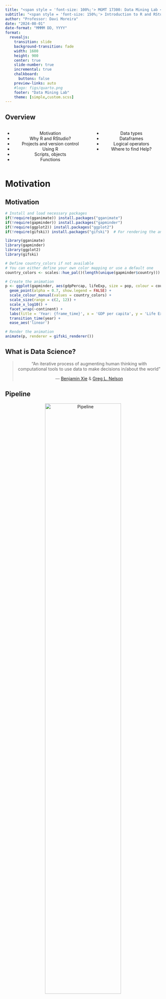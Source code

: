 ```yaml
---
title: "<span style = 'font-size: 100%;'> MGMT 17300: Data Mining Lab </span>"
subtitle: "<span style = 'font-size: 150%;'> Introduction to R and RStudio </span>"
author: "Professor: Davi Moreira"
date: "2024-08-01"
date-format: "MMMM DD, YYYY"
format:
  revealjs: 
    transition: slide
    background-transition: fade
    width: 1600
    height: 900
    center: true
    slide-number: true
    incremental: true
    chalkboard: 
      buttons: false
    preview-links: auto
    #logo: figs/quarto.png
    footer: "Data Mining Lab"
    theme: [simple,custom.scss]
---
```


## Overview

::: nonincremental
::: columns
::: {.column width="50%" style="text-align: center; justify-content: center; align-items: center;"}
-   Motivation
-   Why R and RStudio?
-   Projects and version control
-   Using R
-   Scripts, objects
-   Functions
:::

::: {.column width="50%" style="text-align: center; justify-content: center; align-items: center;"}
-   Data types
-   Dataframes
-   Logical operators
-   Where to find Help?
:::
:::
:::

# Motivation {background-color="#cfb991"}

## Motivation

```r

# Install and load necessary packages
if(!require(gganimate)) install.packages("gganimate")
if(!require(gapminder)) install.packages("gapminder")
if(!require(ggplot2)) install.packages("ggplot2")
if(!require(gifski)) install.packages("gifski")  # For rendering the animation

library(gganimate)
library(gapminder)
library(ggplot2)
library(gifski)

# Define country_colors if not available
# You can either define your own color mapping or use a default one
country_colors <- scales::hue_pal()(length(unique(gapminder$country)))

# Create the animation
p <- ggplot(gapminder, aes(gdpPercap, lifeExp, size = pop, colour = country)) +
  geom_point(alpha = 0.7, show.legend = FALSE) +
  scale_colour_manual(values = country_colors) +
  scale_size(range = c(2, 12)) +
  scale_x_log10() +
  facet_wrap(~continent) +
  labs(title = 'Year: {frame_time}', x = 'GDP per capita', y = 'Life Expectancy') +
  transition_time(year) +
  ease_aes('linear')

# Render the animation
animate(p, renderer = gifski_renderer())

```

## What is Data Science?

<center>

> "An iterative process of augmenting human thinking with computational tools to use data to make decisions in/about the world"
>
> --- [Benjamin Xie](https://www.benjixie.com/) & [Greg L. Nelson](http://www.greglnelson.info/)

</center>

## Pipeline

<center>[![Pipeline](figs/pipeline.png){width="70%"}](https://r4ds.hadley.nz/){target="_blank"}</center>

## 

<center>[![R](figs/R_logo.png){width="200px"}](https://cran.r-project.org/){target="_blank"}</center>

# Why R and RStudio? {background-color="#cfb991"}

## Why R?

-   Open-source programming language
-   Built by statisticians (both a good and bad thing)
-   Large community

## Community

-   [R-Bloggers](https://www.r-bloggers.com/)
-   [R-Ladies Global](https://rladies.org/)
-   [TidyTuesday](https://github.com/rfordatascience/tidytuesday) <!---- [R-Ladies SP](https://www.meetup.com/pt-BR/R-Ladies-Sao-Paulo/)
    - [Minas Programam](https://minasprogramam.com/quem-faz/)--->

## Why RStudio?

<center>[![RStudio](figs/r_rstudio_motor.png){width="80%"}](https://posit.co/download/rstudio-desktop/){target="_blank"}</center>

## Why R and RStudio?

<center>

![RStudio Screen](figs/1-tela-inicial.jpeg){width="50%"}

</center>

# Projects and version control {background-color="#cfb991"}

## Projects and Version Control

<center>[![version](figs/version-control-1.jpg){width="600px"}](https://github.com/){target="_blank"}</center>

## GitHub

<center>[![GitHub](figs/github.png){width="60%"}](https://github.com/){target="_blank"}</center>

## GitHadley

<center>[![GitHadley](figs/hadley-git.png){width="70%"}](https://github.com/hadley/){target="_blank"}</center>

## Project Approach

<center>

![New Project](figs/0-novo-projeto.png){width="800px"}

</center>

## Projects and Version Control: References

-   [Using Version Control with RStudio](https://support.rstudio.com/hc/en-us/articles/200532077-Version-Control-with-Git-and-SVN){target="_blank"}
-   [Version Control with RStudio and GitHub](https://aberdeenstudygroup.github.io/studyGroup/lessons/SG-T1-GitHubVersionControl/VersionControl/#2.4.){target="_blank"}
-   [Happy Git and GitHub for the useR](https://happygitwithr.com/){target="_blank"}
-   [R and version control for the solo data analyst](https://stackoverflow.com/questions/2712421/r-and-version-control-for-the-solo-data-analyst){target="_blank"}
-   [Workflow: Projects](https://r4ds.hadley.nz/workflow-scripts.html){target="_blank"}
-   [Project-oriented workflow](https://www.tidyverse.org/blog/2017/12/workflow-vs-script/){target="_blank"}

## Are there more benefits?

<center>

![Quarto WorkFlow](figs/quarto_workflow.png){width="80%"}

</center>

# Using R {background-color="#cfb991"}

## Using R as a Calculator!

```r
# What is the result?
2 + 9 * 4
4 + 3 / 10^2
pi - 3

# Scientific notation
5 * 10^2
5 * 10^-2
111111 * 111111
1111111 * 1111111
```

# Scripts and objects {background-color="#cfb991"}

## Objects: Variables and Vectors

```r
# What is the value of a?
a <- 4
a <- a * 5
a <- a + 10
a <- seq(a, 100, 5)
```

## Vectors

```r
numbers <- c(1, 4, 10, pi, 1/3)
text <- c("a", "b", "Daniels Business School", "Purdue University", "BAIM")
(all_together <- c(numbers, text)) # use parentheses to display the object content
```

Note that when combining numbers and text, **all elements turn into text**. We will discuss text handling more later.

## Style

<br>

> "Programs must be written for people to read, and only incidentally for machines to execute."
>
> --- Hal Abelson

<center>[The tidy tools manifesto](https://cran.r-project.org/web/packages/tidyverse/vignettes/manifesto.html){target="_blank"}</center>

## Style

<br>

It is recommended that object names be descriptive. Additionally, adopting a programming style for your data analysis is valuable. It facilitates human reading and interpretation of the code. Let's look at object names from [`r4ds`](https://r4ds.hadley.nz/workflow-style){target="_blank"}. Which one is better?

<br>

```r
i_use_snake_case
otherPeopleUseCamelCase
some.people.use.periods
And_aFew.People_RENOUNCEconvention
```

## The tidyverse style guide

<br>

[The tidyverse style guide](https://style.tidyverse.org/){target="_blank"}: this guide not only presents good practices and programming style but is accompanied by two packages that help data scientists maintain code consistency.

# Functions {background-color="#cfb991"}

## Functions

Functions are the workhorse of statistical programming in `R`. Many of the analyses we will perform are based on using the correct functions and identifying the **appropriate arguments** for each case.

We have already seen some examples of functions:

```r
install.packages() # installs packages
library() # loads packages into memory
require() # loads packages into memory
sessionInfo() # information about the R version
```

The main use of functions is to automate operations that would take a long time to do manually, be prone to errors, or simply be tedious. For this reason, functions are developed in [packages.](https://www.datacamp.com/community/tutorials/r-packages-guide){target="_blank"}

## Functions

For example, if we need to find the mean between two numbers, we could do the calculation manually:

```r
(35 + 65) / 2
```

But if we had 1000 numbers instead of 2, this process would be extremely long and tiring. So, we can simply use the `mean()` function to calculate the average of all numbers from 1 to 1000:

```r
mean(1:1000)
```

## Functions

`R` has countless functions for doing all kinds of calculations that you can imagine (and even those you can't). As you progress in using R, there will be specific tasks for which no existing function is satisfactory. In these moments, the advantage of R being a programming language becomes evident — we can **create our own functions**.

For now, let’s explore some of the functions that already exist in R. Did you notice that I didn’t need to type all the numbers from 1 to 1000 in the previous example?

```r
numbers <- 1:1000
numbers_desc <- 1000:1 
```

Much easier than `numbers <- c(1, 2, 3, ..., 1000)`.

## Functions

But what if I wanted to find the mean of the odd numbers from 1 to 1000? Would I need to type the numbers one by one?

In these moments, remember that **laziness** is one of the traits that separates good programmers from the rest. Almost all tedious and repetitive tasks in programming can be automated in some way.

Obviously, R has the `seq()` function that allows us to create a vector of odd numbers. Notice how the arguments of the function are used:

```r
odds <- seq(from = 1, to = 1000, by = 2)
mean(odds)
```

## Functions

R comes pre-installed with several statistical functions — after all, this is one of its main purposes. Besides the `mean()` function, which we saw earlier, let’s also look at other descriptive statistics:

```r
sd(odds) # standard deviation
var(odds) # variance
range(odds) # range
IQR(odds) # interquartile range
```

The `summary()` command gives us an overview of this vector:

```r
summary(odds)
```

# Data Types {background-color="#cfb991"}

## Data Types

::: nonincremental
Programming languages store variables under different classes. Today, we will have a general discussion about them so that you know they exist, and we will go into details throughout the course.

-   Numeric values: `double`, `integer`
-   Text: `character`
-   Factors: `factor`
-   Logical values: `logical`
-   Special values: `NA`, `NULL`, `Inf`, `NaN`

To discover the type of an object, you can use the `typeof()` function.
:::

# Dataframes {background-color="#cfb991"}

## Dataframes

We can think of dataframes as **collections of vectors** placed side by side. It is by far the most used format for data analysis and processing.

```r
names <- c("Mary", "Davi", "Juliana", "Gabriel")
major <- c("Engineering", "Political Science", "Business", "Economy")
time_at_company <- c(3, 10, 10, 1)

team <- data.frame(names, major, time_at_company)

nrow(team) # number of rows
ncol(team) # number of columns
head(team) # first observations
summary(team) # summary of data
```

`R` also supports other data structures like matrices and lists, which we will cover as needed.

## Data Tidying

::: nonincremental
<center>[![Tidy Data](figs/tidy.png)](https://r4ds.hadley.nz/data-tidy){target="_blank"}</center>

-   Observations in rows

-   Attributes in columns

-   Values in cells
:::

## Subsetting Vectors

The tools we will now see are used to "pinpoint" information stored in R's memory. Returning to the vector of odd numbers we created earlier, suppose I want to know the value of the 287th element:

```r
odds <- seq(from = 1, to = 1000, by = 2)
odds[287]
```

We can expand the `[` operator for various selections, as needed:

```r
odds[c(1, 76, 48)] # select various numbers
odds[-c(1:250)] # all numbers except the first 250
odds[odds > 900] # only values greater than 900
```

## Subsetting Dataframes

The use of the `[` operator is similar for dataframes, but we need to pay attention to rows and columns:

```r
team[1, 3] # row 1, column 3
team[1,] # returns all of row 1
team[, 3] # returns all of column 3
team[, c(1, 3)] # returns columns 1 and 3
```

For dataframes, it is very common to use the `$` operator to select columns:

```r
team$time_at_company # selects the variable "time at company"
team[, 3] # same result
```

# Logical operators {background-color="#cfb991"}

## Logical Operators

<br>

For more complex selections, it is common to rely on logical operators.

<br>

<center>

![Logical](figs/transform-logical.png){width="800px"}

</center>

## Logical Operators

::: nonincremental
The most common are `&` and `|`, but all relational operators are also recognized:

-   `==` (equal to)
-   `!=` (not equal to)
-   `>` (greater than)
-   `<` (less than)
-   `>=` (greater than or equal to)
-   `<=` (less than or equal to).

<br>

```r
team[team$time_at_company == 10,] # only people with 10 years at the company
team[team$time_at_company < 5,] # only people with less than 5 years at the company
team[team$time_at_company < 5 | team$major == "Business",] # less than 5 years at the company OR in and specific area
team[team$time_at_company > 2 & team$time_at_company < 5,] # between 2 and 5 years at the company
```
:::

# Where to find Help? {background-color="#cfb991"}

## Where to find Help?

The `sum()` function is often useful. It allows you to sum vectors. Let's take the opportunity to consult the **documentation** of this function through another function, `?`.

```r
?sum()
```

## Where to find Help?

<br>

<center>![](figs/google-better.png){width="30%"}</center>

## Where to find Help?

Besides `R`'s official documentation, a very valuable resource is [Stack Overflow](https://stackoverflow.com/).

<center>

![Stack](figs/stack-WeRWhatWeAsk.jpg){width="800px"}

</center>

## Where to find Help?

+---------------------------------------------------------------------------------------------------+-----------------------------------------------------------------------------------------+----------------------------------------------------------------------------------------------+-----------------------------------------------------------------------------------------------------------+-----------------------------------------------------------------------------------+
| [![Claude AI Logo](figs/claude_ai_logo.png){width="50%"}](https://www.anthropic.com/index/claude) | [![ChatGPT AI Logo](figs/chatgpt_ai_logo.png){width="50%"}](https://openai.com/chatgpt) | [![Copilot AI Logo](figs/copilot_ai_logo.jpeg){width="50%"}](https://www.copilotsearch.com/) | [![GitHub Copilot Logo](figs/github_copilot_logo.jpeg){width="80%"}](https://github.com/features/copilot) | [![Cursor AI Logo](figs/cursor_ai_logo.png){width="50%"}](https://www.cursor.so/) |
+:=================================================================================================:+:=======================================================================================:+:============================================================================================:+:=========================================================================================================:+:=================================================================================:+
| [Claude AI](https://www.anthropic.com/index/claude)                                               | [ChatGPT](https://openai.com/chatgpt)                                                   | [Copilot AI](https://www.copilotsearch.com/)                                                 | [GitHub Copilot](https://github.com/features/copilot)                                                     | [Cursor AI](https://www.cursor.so/)                                               |
+---------------------------------------------------------------------------------------------------+-----------------------------------------------------------------------------------------+----------------------------------------------------------------------------------------------+-----------------------------------------------------------------------------------------------------------+-----------------------------------------------------------------------------------+

## Where to find Help?

<center>

[![](figs/swirl.png){width="600px"}](https://swirlstats.com/)

[swirl teaches you R programming and data science interactively](https://swirlstats.com/){target="_blank"}

</center>

## Where to find Help?

<center>

[![](figs/primers.png){width="600px"}](https://rstudio.cloud/learn/primers)

[RStudio Primers](https://rstudio.cloud/learn/primers){target="_blank"}

</center>

# Summary {background-color="#cfb991"}

## Summary

::: nonincremental
-   **Why use R?**

    -   Open-source programming language
    -   Built by statisticians, with a large community
    -   Integrated environment with RStudio
    -   Importance of managing projects and versioning with Git and GitHub
    -   Useful resources for learning version control with RStudio

-   **Functions in R**

    -   Automating tasks with functions
    -   Predefined functions (e.g., `mean()`, `sd()`, `summary()`)
    -   Creating custom functions for specific tasks

-   **Data Structures**

    -   Data types in R: numeric, text, factors, logical values
    -   Dataframes: the most used data structure for analysis
:::

# Thank you! {background-color="#cfb991"}
